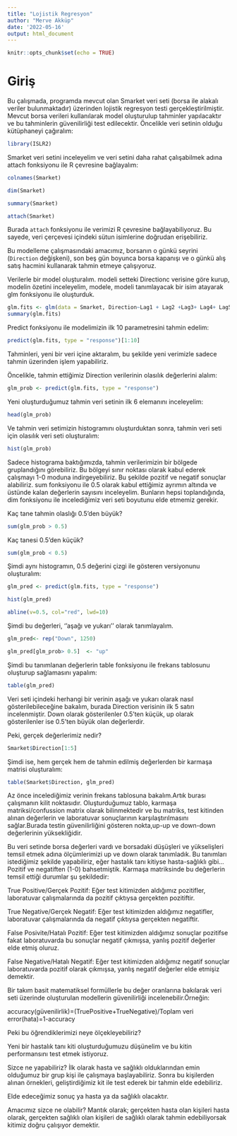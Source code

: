 ```yaml
---
title: "Lojistik Regresyon"
author: "Merve Akküp"
date: '2022-05-16'
output: html_document
---
```


```r
knitr::opts_chunk$set(echo = TRUE)
```

# Giriş

Bu çalışmada, programda mevcut olan Smarket veri seti (borsa ile alakalı veriler bulunmaktadır) üzerinden lojistik regresyon testi gerçekleştirilmiştir. Mevcut borsa verileri kullanılarak model oluşturulup tahminler yapılacaktır ve bu tahminlerin güvenilirliği test edilecektir.
Öncelikle veri setinin olduğu kütüphaneyi çağıralım:

```r
library(ISLR2)
```

Smarket veri setini inceleyelim ve veri setini daha rahat çalışabilmek adına attach fonksiyonu ile R çevresine bağlayalım:

```r
colnames(Smarket)

dim(Smarket)

summary(Smarket)

attach(Smarket)
```

Burada `attach` fonksiyonu ile verimizi R çevresine bağlayabiliyoruz. Bu sayede, veri çerçevesi içindeki sütun isimlerine doğrudan erişebiliriz.

Bu modelleme çalışmasındaki amacımız, borsanın o günkü seyrini (`Direction` değişkeni), son beş gün boyunca borsa kapanışı ve o günkü alış satış hacmini kullanarak tahmin etmeye çalışıyoruz.

Verilerle bir model oluşturalım. modeli setteki Directionc verisine göre kurup, modelin özetini inceleyelim, modele, modeli tanımlayacak bir isim atayarak glm fonksiyonu ile oluşturduk.

```r
glm.fits <- glm(data = Smarket, Direction~Lag1 + Lag2 +Lag3+ Lag4+ Lag5+ Volume, family = binomial)
summary(glm.fits)
```

Predict fonksiyonu ile modelimizin ilk 10 parametresini tahmin edelim:

```r
predict(glm.fits, type = "response")[1:10]
```

Tahminleri, yeni bir veri içine aktaralım, bu şekilde yeni verimizle sadece tahmin üzerinden işlem yapabiliriz.

Öncelikle, tahmin ettiğimiz Direction verilerinin olasılık değerlerini alalım:

```r
glm_prob <- predict(glm.fits, type = "response")
```

Yeni oluşturduğumuz tahmin veri setinin ilk 6 elemanını inceleyelim:

```r
head(glm_prob)
```

Ve tahmin veri setimizin histogramını oluşturduktan sonra, tahmin veri seti için olasılık veri seti oluşturalım: 

```r
hist(glm_prob)
```

Sadece histograma baktığımızda, tahmin verilerimizin bir bölgede gruplandığını görebiliriz. Bu bölgeyi sınır noktası olarak kabul ederek çalışmayı 1-0 moduna indirgeyebiliriz. Bu şekilde pozitif ve negatif sonuçlar alabiliriz. sum fonksiyonu ile 0.5 olarak kabul ettiğimiz ayrımın altında ve üstünde kalan değerlerin sayısını inceleyelim. Bunların hepsi toplandığında, dim fonksiyonu ile incelediğimiz veri seti boyutunu elde etmemiz gerekir. 

Kaç tane tahmin olaslığı 0.5'den büyük?

```r
sum(glm_prob > 0.5)
```

Kaç tanesi 0.5'den küçük?

```r
sum(glm_prob < 0.5)
```

Şimdi aynı histogramın, 0.5 değerini çizgi ile gösteren versiyonunu oluşturalım:


```r
glm_pred <- predict(glm.fits, type = "response")

hist(glm_pred)

abline(v=0.5, col="red", lwd=10)
```

Şimdi bu değerleri, ''aşağı ve yukarı'' olarak tanımlayalım.

```r

glm_pred<- rep("Down", 1250)

glm_pred[glm_prob> 0.5]  <- "up"

```

Şimdi bu tanımlanan değerlerin table fonksiyonu ile frekans tablosunu oluşturup sağlamasını yapalım: 

```r
table(glm_pred)
```

Veri seti içindeki herhangi bir verinin aşağı ve yukarı olarak nasıl gösterilebileceğine bakalım, burada Direction verisinin ilk 5 satırı incelenmiştir. Down olarak gösterilenler 0.5'ten küçük, up olarak gösterilenler ise 0.5'ten büyük olan değerlerdir.

Peki, gerçek değerlerimiz nedir?

```r
Smarket$Direction[1:5]
```

Şimdi ise, hem gerçek hem de tahmin edilmiş değerlerden bir karmaşa matrisi oluşturalım:

```r
table(Smarket$Direction, glm_pred)
```

Az önce incelediğimiz verinin frekans tablosuna bakalım.Artık burası çalışmanın kilit noktasıdır. Oluşturduğumuz tablo, karmaşa matriksi/confussion matrix olarak bilinmektedir ve bu matriks, test kitinden alınan değerlerin ve laboratuvar sonuçlarının karşılaştırılmasını sağlar.Burada testin güvenilirliğini gösteren nokta,up-up ve down-down değerlerinin yüksekliğidir.

Bu veri setinde borsa değerleri vardı ve borsadaki düşüşleri ve yükselişleri temsil etmek adına ölçümlerimizi up ve down olarak tanımladık. Bu tanımları istediğimiz şekilde  yapabiliriz, eğer hastalık tanı kitiyse hasta-sağlıklı gibi...
Pozitif ve negatiften (1-0) bahsetmiştik. Karmaşa matriksinde bu değerlerin temsil ettiği durumlar şu şekildedir:

True Positive/Gerçek Pozitif: Eğer test kitimizden aldığımız pozitifler, laboratuvar çalışmalarında da pozitif çıktıysa gerçekten pozitiftir.

True Negative/Gerçek Negatif: Eğer test kitimizden aldığımız negatifler, laboratuvar çalışmalarında da negatif çıktıysa gerçekten negatiftir.

False Posivite/Hatalı Pozitif: Eğer test kitimizden aldığımız sonuçlar pozitifse fakat laboratuvarda bu sonuçlar negatif çıkmışsa, yanlış pozitif değerler elde etmiş oluruz.

False Negative/Hatalı Negatif: Eğer test kitimizden aldığımız negatif sonuçlar laboratuvarda pozitif olarak çıkmışsa, yanlış negatif değerler elde etmişiz demektir.

Bir takım basit matematiksel formüllerle bu değer oranlarına bakılarak veri seti üzerinde oluşturulan modellerin güvenilirliği incelenebilir.Örneğin:

accuracy(güvenilirlik)=(TruePositive+TrueNegative)/Toplam veri 
error(hata)=1-accuracy

Peki bu öğrendiklerimizi neye ölçekleyebiliriz?

Yeni bir hastalık tanı kiti oluşturduğumuzu düşünelim ve bu kitin performansını test etmek istiyoruz.

Sizce ne yapabiliriz? İlk olarak hasta ve sağlıklı olduklarından emin olduğumuz bir grup kişi ile çalışmaya başlayabiliriz. Sonra bu kişilerden alınan örnekleri, geliştirdiğimiz kit ile test ederek bir tahmin elde edebiliriz.

Elde edeceğimiz sonuç ya hasta ya da sağlıklı olacaktır. 

Amacımız sizce ne olabilir? Mantık olarak; gerçekten hasta olan kişileri hasta olarak, gerçekten sağlıklı olan kişileri de sağlıklı olarak tahmin edebiliyorsak kitimiz doğru çalışıyor demektir.

